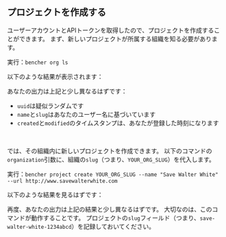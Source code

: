 
## プロジェクトを作成する

ユーザーアカウントとAPIトークンを取得したので、プロジェクトを作成することができます。
まず、新しいプロジェクトが所属する組織を知る必要があります。

実行：`bencher org ls`

以下のような結果が表示されます：

<QSOrgLsOutput />

あなたの出力は上記と少し異なるはずです：
- `uuid`は疑似ランダムです
- `name`と`slug`はあなたのユーザー名に基づいています
- `created`と`modified`のタイムスタンプは、あなたが登録した時刻になります

<br />

では、その組織内に新しいプロジェクトを作成できます。
以下のコマンドの`organization`引数に、組織の`slug`（つまり、`YOUR_ORG_SLUG`）を代入します。

実行：`bencher project create YOUR_ORG_SLUG --name "Save Walter White" --url http://www.savewalterwhite.com`

以下のような結果を見るはずです：

<QSProjectCreateOutput />

再度、あなたの出力は上記の結果と少し異なるはずです。
大切なのは、このコマンドが動作することです。
プロジェクトの`slug`フィールド（つまり、`save-walter-white-1234abcd`）を記録しておいてください。